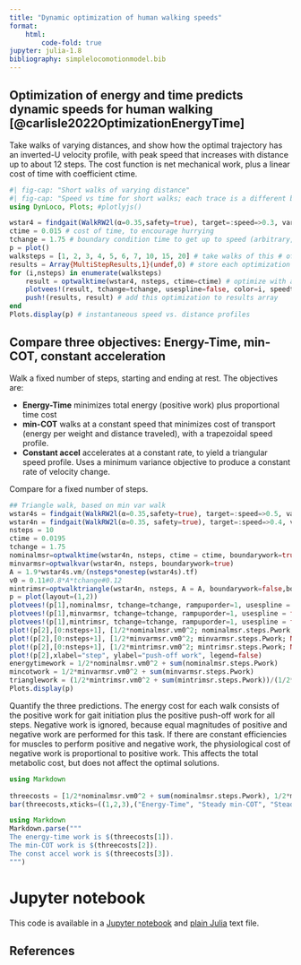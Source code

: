 ```yaml
---
title: "Dynamic optimization of human walking speeds"
format: 
    html:
        code-fold: true
jupyter: julia-1.8
bibliography: simplelocomotionmodel.bib
---
```

## Optimization of energy and time predicts dynamic speeds for human walking [@carlisle2022OptimizationEnergyTime]
Take walks of varying distances, and show how the optimal trajectory has an inverted-U 
velocity profile, with peak speed that increases with distance up to about 12 steps.
The cost function is net mechanical work, plus a linear cost of time with coefficient ctime.

```julia
#| fig-cap: "Short walks of varying distance"
#| fig-cap: "Speed vs time for short walks; each trace is a different bout distance"
using DynLoco, Plots; #plotlyjs()

wstar4 = findgait(WalkRW2l(α=0.35,safety=true), target=:speed=>0.3, varying=:P)
ctime = 0.015 # cost of time, to encourage hurrying
tchange = 1.75 # boundary condition time to get up to speed (arbitrary, excluded from optimization) 
p = plot() 
walksteps = [1, 2, 3, 4, 5, 6, 7, 10, 15, 20] # take walks of this # of steps
results = Array{MultiStepResults,1}(undef,0) # store each optimization result here
for (i,nsteps) in enumerate(walksteps)
    result = optwalktime(wstar4, nsteps, ctime=ctime) # optimize with a cost of time
    plotvees!(result, tchange=tchange, usespline=false, color=i, speedtype=:shortwalks, rampuporder=1, markersize=2) # plot instantaneous body speed vs. time
    push!(results, result) # add this optimization to results array
end
Plots.display(p) # instantaneous speed vs. distance profiles
```
## Compare three objectives: Energy-Time, min-COT, constant acceleration
Walk a fixed number of steps, starting and ending at rest. The
objectives are:

* **Energy-Time** minimizes total energy (positive work) plus proportional time cost
* **min-COT** walks at a constant speed that minimizes cost of transport (energy per weight and distance traveled), with a trapezoidal speed profile.
* **Constant accel** accelerates at a constant rate, to yield a triangular speed profile. Uses a minimum variance objective to 
produce a constant rate of velocity change.

Compare for a fixed number of steps.
```julia
## Triangle walk, based on min var walk
wstar4s = findgait(WalkRW2l(α=0.35,safety=true), target=:speed=>0.5, varying=:P)
wstar4n = findgait(WalkRW2l(α=0.35, safety=true), target=:speed=>0.4, varying=:P)
nsteps = 10
ctime = 0.0195
tchange = 1.75
nominalmsr=optwalktime(wstar4n, nsteps, ctime = ctime, boundarywork=true) # to compare with our usual solution
minvarmsr=optwalkvar(wstar4n, nsteps, boundarywork=true)
A = 1.9*wstar4s.vm/(nsteps*onestep(wstar4s).tf)
v0 = 0.11#0.8*A*tchange#0.12
mintrimsr=optwalktriangle(wstar4n, nsteps, A = A, boundarywork=false,boundaryvels=(v0,v0))
p = plot(layout=(1,2))
plotvees!(p[1],nominalmsr, tchange=tchange, rampuporder=1, usespline = false, markershape=:circle,speedtype=:shortwalks)
plotvees!(p[1],minvarmsr, tchange=tchange, rampuporder=1, usespline = false,markershape=:circle, speedtype=:shortwalks)
plotvees!(p[1],mintrimsr, tchange=tchange, rampuporder=1, usespline = false,markershape=:circle, speedtype=:shortwalks, seriescolor=:auto)
plot!(p[2],[0:nsteps+1], [1/2*nominalmsr.vm0^2; nominalmsr.steps.Pwork; NaN],markershape=:circle,seriescolor=:auto)
plot!(p[2],[0:nsteps+1], [1/2*minvarmsr.vm0^2; minvarmsr.steps.Pwork; NaN],markershape=:circle,xticks=0:nsteps+1)
plot!(p[2],[0:nsteps+1], [1/2*mintrimsr.vm0^2; mintrimsr.steps.Pwork; NaN],markershape=:circle,xticks=0:nsteps+1,seriescolor=:auto)
plot!(p[2],xlabel="step", ylabel="push-off work", legend=false)
energytimework = 1/2*nominalmsr.vm0^2 + sum(nominalmsr.steps.Pwork)
mincotwork = 1/2*minvarmsr.vm0^2 + sum(minvarmsr.steps.Pwork)
trianglework = (1/2*mintrimsr.vm0^2 + sum(mintrimsr.steps.Pwork))/(1/2*nominalmsr.vm0^2 + sum(nominalmsr.steps.Pwork))
Plots.display(p)
```
Quantify the three predictions. The energy cost for each walk consists of the positive work for gait initiation plus the positive push-off work for all steps. Negative work is ignored, because equal magnitudes of positive and negative work are performed for this task. If there are constant efficiencies for muscles to perform positive and negative work, the physiological cost of negative work is proportional to positive work. This affects the total metabolic cost, but does not affect the optimal solutions. 
```julia
using Markdown
 
threecosts = [1/2*nominalmsr.vm0^2 + sum(nominalmsr.steps.Pwork), 1/2*minvarmsr.vm0^2 + sum(minvarmsr.steps.Pwork), 1/2*mintrimsr.vm0^2 + sum(mintrimsr.steps.Pwork)]
bar(threecosts,xticks=((1,2,3),("Energy-Time", "Steady min-COT", "Steady accel")),legend=false,ylabel="Total work")
```

```julia
using Markdown
Markdown.parse("""
The energy-time work is $(threecosts[1]). 
The min-COT work is $(threecosts[2]).
The const accel work is $(threecosts[3]).
""")
```

# Jupyter notebook
This code is available in a [Jupyter notebook](shortwalks.ipynb) and [plain Julia](shortwalks.jl) text file.

## References
::: {#refs}
:::
